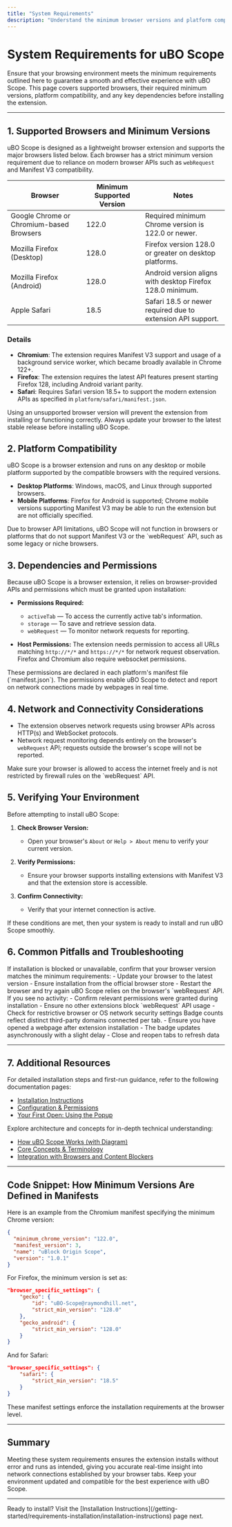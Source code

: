 ```yaml
---
title: "System Requirements"
description: "Understand the minimum browser versions and platform compatibility needed for uBO Scope. This page outlines supported browsers and any dependencies you must have before installing the extension, ensuring a smooth onboarding experience."
---
```


# System Requirements for uBO Scope

Ensure that your browsing environment meets the minimum requirements outlined here to guarantee a smooth and effective experience with uBO Scope. This page covers supported browsers, their required minimum versions, platform compatibility, and any key dependencies before installing the extension.

---

## 1. Supported Browsers and Minimum Versions

uBO Scope is designed as a lightweight browser extension and supports the major browsers listed below. Each browser has a strict minimum version requirement due to reliance on modern browser APIs such as `webRequest` and Manifest V3 compatibility.

| Browser    | Minimum Supported Version | Notes                                 |
|------------|---------------------------|---------------------------------------|
| Google Chrome or Chromium-based Browsers | 122.0                    | Required minimum Chrome version is 122.0 or newer. |
| Mozilla Firefox (Desktop)             | 128.0                    | Firefox version 128.0 or greater on desktop platforms. |
| Mozilla Firefox (Android)            | 128.0                    | Android version aligns with desktop Firefox 128.0 minimum. |
| Apple Safari                        | 18.5                     | Safari 18.5 or newer required due to extension API support. |


### Details
- **Chromium**: The extension requires Manifest V3 support and usage of a background service worker, which became broadly available in Chrome 122+. 
- **Firefox**: The extension requires the latest API features present starting Firefox 128, including Android variant parity.
- **Safari**: Requires Safari version 18.5+ to support the modern extension APIs as specified in `platform/safari/manifest.json`.

<Tip>
Using an unsupported browser version will prevent the extension from installing or functioning correctly. Always update your browser to the latest stable release before installing uBO Scope.
</Tip>

## 2. Platform Compatibility

uBO Scope is a browser extension and runs on any desktop or mobile platform supported by the compatible browsers with the required versions. 

- **Desktop Platforms**: Windows, macOS, and Linux through supported browsers.
- **Mobile Platforms**: Firefox for Android is supported; Chrome mobile versions supporting Manifest V3 may be able to run the extension but are not officially specified.

<Warning>
Due to browser API limitations, uBO Scope will not function in browsers or platforms that do not support Manifest V3 or the `webRequest` API, such as some legacy or niche browsers.
</Warning>

## 3. Dependencies and Permissions

Because uBO Scope is a browser extension, it relies on browser-provided APIs and permissions which must be granted upon installation:

- **Permissions Required:**
  - `activeTab` — To access the currently active tab's information.
  - `storage` — To save and retrieve session data.
  - `webRequest` — To monitor network requests for reporting.

- **Host Permissions:** The extension needs permission to access all URLs matching `http://*/*` and `https://*/*` for network request observation. Firefox and Chromium also require websocket permissions.

<Note>
These permissions are declared in each platform's manifest file (`manifest.json`). The permissions enable uBO Scope to detect and report on network connections made by webpages in real time.
</Note>

## 4. Network and Connectivity Considerations

- The extension observes network requests using browser APIs across HTTP(s) and WebSocket protocols.
- Network request monitoring depends entirely on the browser's `webRequest` API; requests outside the browser's scope will not be reported.

<Tip>
Make sure your browser is allowed to access the internet freely and is not restricted by firewall rules on the `webRequest` API.
</Tip>

## 5. Verifying Your Environment

Before attempting to install uBO Scope:

1. **Check Browser Version:**
   - Open your browser's ``About`` or ``Help > About`` menu to verify your current version.

2. **Verify Permissions:** 
   - Ensure your browser supports installing extensions with Manifest V3 and that the extension store is accessible.

3. **Confirm Connectivity:**
   - Verify that your internet connection is active.

If these conditions are met, then your system is ready to install and run uBO Scope smoothly.

## 6. Common Pitfalls and Troubleshooting

<AccordionGroup title="Common Issues and Solutions">
<Accordion title="uBO Scope fails to install">
If installation is blocked or unavailable, confirm that your browser version matches the minimum requirements:
- Update your browser to the latest version
- Ensure installation from the official browser store
- Restart the browser and try again
</Accordion>

<Accordion title="Network requests are not being recorded">
uBO Scope relies on the browser's `webRequest` API. If you see no activity:
- Confirm relevant permissions were granted during installation
- Ensure no other extensions block `webRequest` API usage
- Check for restrictive browser or OS network security settings
</Accordion>

<Accordion title="Extension icon badge not displaying counts">
Badge counts reflect distinct third-party domains connected per tab.
- Ensure you have opened a webpage after extension installation
- The badge updates asynchronously with a slight delay
- Close and reopen tabs to refresh data
</Accordion>

</AccordionGroup>

---

## 7. Additional Resources

For detailed installation steps and first-run guidance, refer to the following documentation pages:

- [Installation Instructions](/getting-started/requirements-installation/installation-instructions)
- [Configuration & Permissions](/getting-started/first-run-usage/configuration-overview)
- [Your First Open: Using the Popup](/getting-started/first-run-usage/first-open)

Explore architecture and concepts for in-depth technical understanding:

- [How uBO Scope Works (with Diagram)](/overview/architecture-concepts/system-architecture)
- [Core Concepts & Terminology](/overview/architecture-concepts/core-terminology)
- [Integration with Browsers and Content Blockers](/overview/architecture-concepts/integration-browser-apis)

---

## Code Snippet: How Minimum Versions Are Defined in Manifests

Here is an example from the Chromium manifest specifying the minimum Chrome version:

```json
{
  "minimum_chrome_version": "122.0",
  "manifest_version": 3,
  "name": "uBlock Origin Scope",
  "version": "1.0.1"
}
```

For Firefox, the minimum version is set as:

```json
"browser_specific_settings": {
    "gecko": {
        "id": "uBO-Scope@raymondhill.net",
        "strict_min_version": "128.0"
    },
    "gecko_android": {
        "strict_min_version": "128.0"
    }
}
```

And for Safari:

```json
"browser_specific_settings": {
    "safari": {
        "strict_min_version": "18.5"
    }
}
```

These manifest settings enforce the installation requirements at the browser level.

---

## Summary

Meeting these system requirements ensures the extension installs without error and runs as intended, giving you accurate real-time insight into network connections established by your browser tabs. Keep your environment updated and compatible for the best experience with uBO Scope.

---

<Check>
Ready to install? Visit the [Installation Instructions](/getting-started/requirements-installation/installation-instructions) page next.
</Check>
